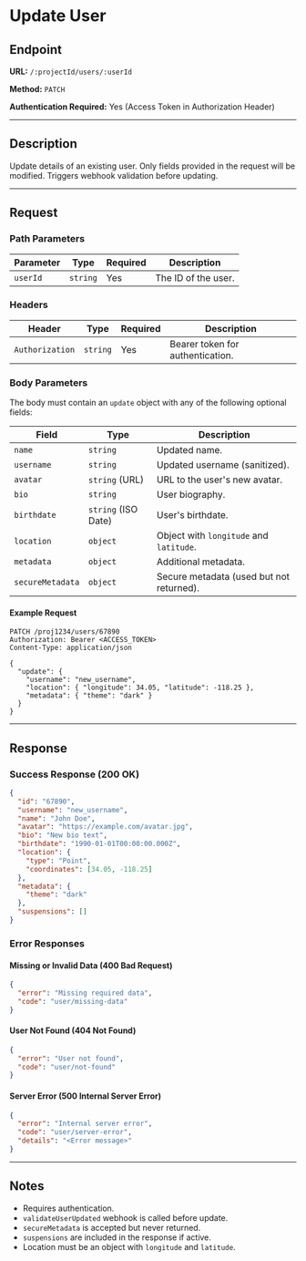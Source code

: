 # Update User

## Endpoint

**URL:** `/:projectId/users/:userId`

**Method:** `PATCH`

**Authentication Required:** Yes (Access Token in Authorization Header)

---

## Description

Update details of an existing user. Only fields provided in the request will be modified. Triggers webhook validation before updating.

---

## Request

### Path Parameters

| Parameter | Type     | Required | Description         |
| --------- | -------- | -------- | ------------------- |
| `userId`  | `string` | Yes      | The ID of the user. |

### Headers

| Header          | Type     | Required | Description                      |
| --------------- | -------- | -------- | -------------------------------- |
| `Authorization` | `string` | Yes      | Bearer token for authentication. |

### Body Parameters

The body must contain an `update` object with any of the following optional fields:

| Field            | Type                | Description                              |
| ---------------- | ------------------- | ---------------------------------------- |
| `name`           | `string`            | Updated name.                            |
| `username`       | `string`            | Updated username (sanitized).            |
| `avatar`         | `string` (URL)      | URL to the user's new avatar.            |
| `bio`            | `string`            | User biography.                          |
| `birthdate`      | `string` (ISO Date) | User's birthdate.                        |
| `location`       | `object`            | Object with `longitude` and `latitude`.  |
| `metadata`       | `object`            | Additional metadata.                     |
| `secureMetadata` | `object`            | Secure metadata (used but not returned). |

#### Example Request

```http
PATCH /proj1234/users/67890
Authorization: Bearer <ACCESS_TOKEN>
Content-Type: application/json

{
  "update": {
    "username": "new_username",
    "location": { "longitude": 34.05, "latitude": -118.25 },
    "metadata": { "theme": "dark" }
  }
}
```

---

## Response

### Success Response (200 OK)

```json
{
  "id": "67890",
  "username": "new_username",
  "name": "John Doe",
  "avatar": "https://example.com/avatar.jpg",
  "bio": "New bio text",
  "birthdate": "1990-01-01T00:00:00.000Z",
  "location": {
    "type": "Point",
    "coordinates": [34.05, -118.25]
  },
  "metadata": {
    "theme": "dark"
  },
  "suspensions": []
}
```

### Error Responses

#### Missing or Invalid Data (400 Bad Request)

```json
{
  "error": "Missing required data",
  "code": "user/missing-data"
}
```

#### User Not Found (404 Not Found)

```json
{
  "error": "User not found",
  "code": "user/not-found"
}
```

#### Server Error (500 Internal Server Error)

```json
{
  "error": "Internal server error",
  "code": "user/server-error",
  "details": "<Error message>"
}
```

---

## Notes

- Requires authentication.
- `validateUserUpdated` webhook is called before update.
- `secureMetadata` is accepted but never returned.
- `suspensions` are included in the response if active.
- Location must be an object with `longitude` and `latitude`.

